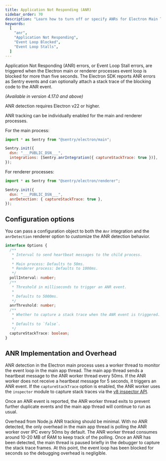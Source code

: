 ```yaml
---
title: Application Not Responding (ANR)
sidebar_order: 70
description: "Learn how to turn off or specify ANRs for Electron Main Thread"
keywords:
  [
    "anr",
    "Application Not Responding",
    "Event Loop Blocked",
    "Event Loop Stalls",
  ]
---
```


Application Not Responding (ANR) errors, or Event Loop Stall errors, are
triggered when the Electron main or renderer processes event loop is blocked for more than
five seconds. The Electron SDK reports ANR errors as Sentry events and can
optionally attach a stack trace of the blocking code to the ANR event.

<Include name="feature-stage-beta.mdx" />

_(Available in version 4.17.0 and above)_

<Alert level="info">

ANR detection requires Electron v22 or higher.

</Alert>

ANR tracking can be individually enabled for the main and renderer processes.

For the main process:

```javascript
import * as Sentry from "@sentry/electron/main";

Sentry.init({
  dsn: "___PUBLIC_DSN___",
  integrations: [Sentry.anrIntegration({ captureStackTrace: true })],
});
```

For renderer processes:

```javascript
import * as Sentry from "@sentry/electron/renderer";

Sentry.init({
  dsn: "___PUBLIC_DSN___",
  anrDetection: { captureStackTrace: true },
});
```

## Configuration options

You can pass a configuration object to both the `Anr` integration and the
`anrDetection` renderer option to customize the ANR detection behavior.

```Typescript
interface Options {
  /**
   * Interval to send heartbeat messages to the child process.
   *
   * Main process: Defaults to 50ms.
   * Renderer process: Defaults to 1000ms.
   */
  pollInterval: number;
  /**
   * Threshold in milliseconds to trigger an ANR event.
   *
   * Defaults to 5000ms.
   */
  anrThreshold: number;
  /**
   * Whether to capture a stack trace when the ANR event is triggered.
   *
   * Defaults to `false`.
   */
  captureStackTrace: boolean;
}
```

## ANR Implementation and Overhead

ANR detection in the Electron main process uses a worker thread to monitor the event loop
in the main app thread. The main app thread sends a heartbeat message to the ANR
worker thread every 50ms. If the ANR worker does not receive a heartbeat message
for 5 seconds, it triggers an ANR event. If the `captureStackTrace` option is
enabled, the ANR worker uses the `inspector` module to capture stack traces via the [v8
inspector API](https://nodejs.org/api/inspector.html).

Once an ANR event is reported, the ANR worker thread exits to prevent further
duplicate events and the main app thread will continue to run as usual.

Overhead from Node.js ANR tracking should be minimal. With no ANR detected, the
only overhead in the main app thread is polling the ANR worker over IPC every 50ms by
default. The ANR worker thread consumes around 10-20 MB of RAM to keep track of
the polling. Once an ANR has been detected, the main thread is paused briefly
in the debugger to capture the stack trace frames. At this point, the event loop
has been blocked for seconds so the debugging overhead is negligible.
